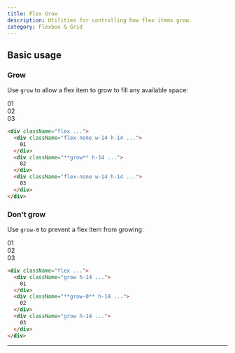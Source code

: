 ```yaml
---
title: Flex Grow
description: Utilities for controlling how flex items grow.
category: Flexbox & Grid
---
```



## Basic usage

### Grow

Use `grow` to allow a flex item to grow to fill any available space:

<Example resizable>
  <div className="flex gap-4 text-white text-sm font-bold font-mono leading-6 bg-stripes-indigo rounded-lg">
    <div className="w-14 h-14 flex-none rounded-lg flex items-center justify-center bg-indigo-300 dark:bg-indigo-800 dark:text-indigo-400">
      01
    </div>
    <div className="p-4 grow rounded-lg flex items-center justify-center bg-indigo-500 shadow-lg">
      02
    </div>
    <div className="p-4 w-14 h-14 flex-none rounded-lg flex items-center justify-center bg-indigo-300 dark:bg-indigo-800 dark:text-indigo-400">
      03
    </div>
  </div>
</Example>

```html
<div className="flex ...">
  <div className="flex-none w-14 h-14 ...">
    01
  </div>
  <div className="**grow** h-14 ...">
    02
  </div>
  <div className="flex-none w-14 h-14 ...">
    03
  </div>
</div>
```

### Don't grow

Use `grow-0` to prevent a flex item from growing:

<Example resizable>
  <div className="flex gap-4 text-white text-sm font-bold font-mono leading-6 bg-stripes-pink rounded-lg">
    <div className="p-4 grow rounded-lg flex items-center justify-center bg-pink-300 dark:bg-pink-800 dark:text-pink-400">
      01
    </div>
    <div className="shrink-0 w-14 h-14 grow-0 rounded-lg flex items-center justify-center bg-pink-500 shadow-lg">
      02
    </div>
    <div className="p-4 grow rounded-lg hidden md:flex items-center justify-center bg-pink-300 dark:bg-pink-800 dark:text-pink-400">
      03
    </div>
  </div>
</Example>

```html
<div className="flex ...">
  <div className="grow h-14 ...">
    01
  </div>
  <div className="**grow-0** h-14 ...">
    02
  </div>
  <div className="grow h-14 ...">
    03
  </div>
</div>
```

---
